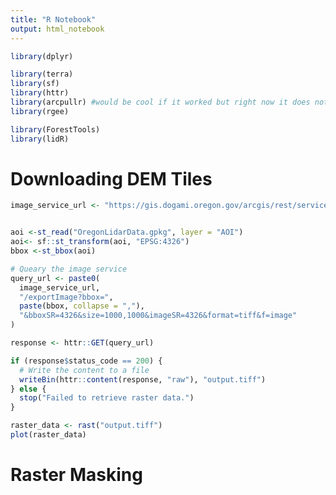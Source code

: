 ```yaml
---
title: "R Notebook"
output: html_notebook
---
```



```r
library(dplyr)

library(terra)
library(sf)
library(httr)
library(arcpullr) #would be cool if it worked but right now it does not seem to work right 
library(rgee)

library(ForestTools)
library(lidR)


```

# Downloading DEM Tiles
```r
image_service_url <- "https://gis.dogami.oregon.gov/arcgis/rest/services/lidar/CANOPY_HEIGHT_MODEL_MOSAIC/ImageServer"


aoi <-st_read("OregonLidarData.gpkg", layer = "AOI")
aoi<- sf::st_transform(aoi, "EPSG:4326")
bbox <-st_bbox(aoi)

# Queary the image service
query_url <- paste0(
  image_service_url,
  "/exportImage?bbox=",
  paste(bbox, collapse = ","),
  "&bboxSR=4326&size=1000,1000&imageSR=4326&format=tiff&f=image"
)

response <- httr::GET(query_url)

if (response$status_code == 200) {
  # Write the content to a file
  writeBin(httr::content(response, "raw"), "output.tiff")
} else {
  stop("Failed to retrieve raster data.")
}

raster_data <- rast("output.tiff")
plot(raster_data)

```

# Raster Masking 